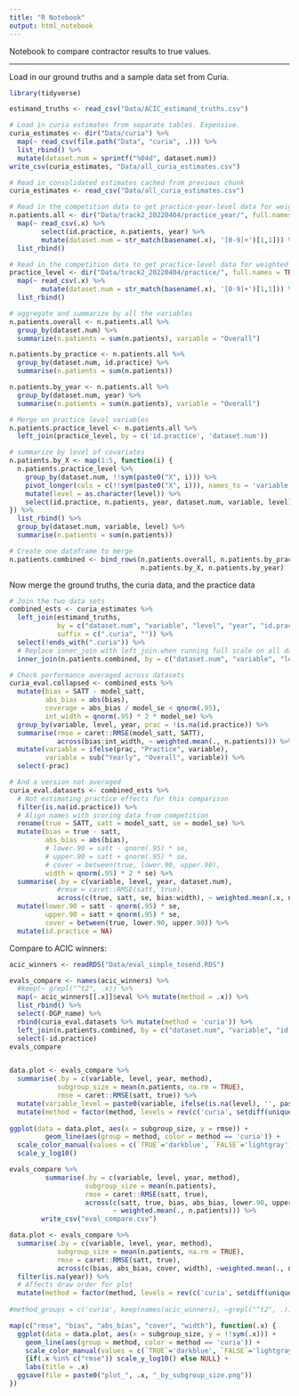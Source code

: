 ```yaml
---
title: "R Notebook"
output: html_notebook
---
```


Notebook to compare contractor results to true values.

---

Load in our ground truths and a sample data set from Curia.

```r
library(tidyverse)

estimand_truths <- read_csv("Data/ACIC_estimand_truths.csv")

```
```r
# Load in curia estimates from separate tables. Expensive.
curia_estimates <- dir("Data/curia") %>%
  map(~ read_csv(file.path("Data", "curia", .))) %>%
  list_rbind() %>%
  mutate(dataset.num = sprintf("%04d", dataset.num))
write_csv(curia_estimates, "Data/all_curia_estimates.csv")

```
```r
# Read in consolidated estimates cached from previous chunk
curia_estimates <- read_csv("Data/all_curia_estimates.csv")

```
```r
# Read in the competition data to get practice-year-level data for weighted means
n.patients.all <- dir("Data/track2_20220404/practice_year/", full.names = TRUE) %>% 
  map(~ read_csv(.x) %>% 
        select(id.practice, n.patients, year) %>% 
        mutate(dataset.num = str_match(basename(.x), '[0-9]+')[1,1])) %>% 
  list_rbind()
```
```r
# Read in the competition data to get practice-level data for weighted means
practice_level <- dir("Data/track2_20220404/practice/", full.names = TRUE) %>% 
  map(~ read_csv(.x) %>% 
        mutate(dataset.num = str_match(basename(.x), '[0-9]+')[1,1])) %>% 
  list_rbind()
```
```r
# aggregate and summarize by all the variables
n.patients.overall <- n.patients.all %>% 
  group_by(dataset.num) %>% 
  summarize(n.patients = sum(n.patients), variable = "Overall")

n.patients.by_practice <- n.patients.all %>% 
  group_by(dataset.num, id.practice) %>% 
  summarise(n.patients = sum(n.patients))

n.patients.by_year <- n.patients.all %>% 
  group_by(dataset.num, year) %>% 
  summarise(n.patients = sum(n.patients), variable = "Overall")

# Merge on practice level variables
n.patients.practice_level <- n.patients.all %>% 
  left_join(practice_level, by = c('id.practice', 'dataset.num'))

# summarize by level of covariates
n.patients.by_X <- map(1:5, function(i) {
  n.patients.practice_level %>% 
    group_by(dataset.num, !!sym(paste0("X", i))) %>% 
    pivot_longer(cols = c(!!sym(paste0("X", i))), names_to = 'variable', values_to = 'level') %>% 
    mutate(level = as.character(level)) %>% 
    select(id.practice, n.patients, year, dataset.num, variable, level)
}) %>% 
  list_rbind() %>% 
  group_by(dataset.num, variable, level) %>% 
  summarise(n.patients = sum(n.patients))

# Create one dataframe to merge
n.patients.combined <- bind_rows(n.patients.overall, n.patients.by_practice, 
                                 n.patients.by_X, n.patients.by_year)
```

Now merge the ground truths, the curia data, and the practice data

```r
# Join the two data sets
combined_ests <- curia_estimates %>% 
  left_join(estimand_truths, 
            by = c("dataset.num", "variable", "level", "year", "id.practice"),
            suffix = c(".curia", "")) %>% 
  select(!ends_with(".curia")) %>% 
  # Replace inner_join with left_join when running full scale on all dataset.num
  inner_join(n.patients.combined, by = c("dataset.num", "variable", "level", "year", "id.practice"))

```

```r
# Check performance averaged across datasets
curia_eval.collapsed <- combined_ests %>% 
  mutate(bias = SATT - model_satt,
         abs_bias = abs(bias),
         coverage = abs_bias / model_se < qnorm(.95),
         int_width = qnorm(.95) * 2 * model_se) %>%
  group_by(variable, level, year, prac = !is.na(id.practice)) %>% 
  summarise(rmse = caret::RMSE(model_satt, SATT), 
            across(bias:int_width, ~ weighted.mean(., n.patients))) %>% 
  mutate(variable = ifelse(prac, "Practice", variable),
         variable = sub("Yearly", "Overall", variable)) %>% 
  select(-prac)
```

```r
# And a version not averaged
curia_eval.datasets <- combined_ests %>% 
  # Not estimating practice effects for this comparison
  filter(is.na(id.practice)) %>% 
  # Align names with scoring data from competition
  rename(true = SATT, satt = model_satt, se = model_se) %>% 
  mutate(bias = true - satt,
         abs_bias = abs(bias),
         # lower.90 = satt - qnorm(.95) * se,
         # upper.90 = satt + qnorm(.95) * se,
         # cover = between(true, lower.90, upper.90),
         width = qnorm(.95) * 2 * se) %>% 
  summarise(.by = c(variable, level, year, dataset.num),
            #rmse = caret::RMSE(satt, true),
            across(c(true, satt, se, bias:width), ~ weighted.mean(.x, n.patients))) %>% 
  mutate(lower.90 = satt - qnorm(.95) * se,
         upper.90 = satt + qnorm(.95) * se,
         cover = between(true, lower.90, upper.90)) %>% 
  mutate(id.practice = NA)
```

Compare to ACIC winners:

```r
acic_winners <- readRDS("Data/eval_simple_tosend.RDS")
```
```r
evals_compare <- names(acic_winners) %>% 
  #keep(~ grepl("^t2", .x)) %>% 
  map(~ acic_winners[[.x]]$eval %>% mutate(method = .x)) %>%
  list_rbind() %>% 
  select(-DGP_name) %>% 
  rbind(curia_eval.datasets %>% mutate(method = 'curia')) %>% 
  left_join(n.patients.combined, by = c("dataset.num", "variable", "id.practice", "level", "year")) %>% 
  select(-id.practice)
evals_compare
```
```r

```

```r
data.plot <- evals_compare %>% 
  summarise(.by = c(variable, level, year, method),
            subgroup_size = mean(n.patients, na.rm = TRUE),
            rmse = caret::RMSE(satt, true)) %>% 
  mutate(variable_level = paste0(variable, ifelse(is.na(level), '', paste0('_', level)))) %>% 
  mutate(method = factor(method, levels = rev(c('curia', setdiff(unique(method), 'curia')))))
  
ggplot(data = data.plot, aes(x = subgroup_size, y = rmse)) + 
         geom_line(aes(group = method, color = method == 'curia')) +
  scale_color_manual(values = c(`TRUE`='darkblue', `FALSE`='lightgray')) +
  scale_y_log10()
```
```r
evals_compare %>% 
         summarise(.by = c(variable, level, year, method),
                   subgroup_size = mean(n.patients),
                   rmse = caret::RMSE(satt, true), 
                   across(c(satt, true, bias, abs_bias, lower.90, upper.90, cover, width),
                          ~ weighted.mean(., n.patients))) %>%
        write_csv("eval_compare.csv")
```

```r
data.plot <- evals_compare %>% 
  summarise(.by = c(variable, level, year, method),
            subgroup_size = mean(n.patients, na.rm = TRUE),
            rmse = caret::RMSE(satt, true), 
            across(c(bias, abs_bias, cover, width), ~weighted.mean(., n.patients))) %>% 
  filter(is.na(year)) %>% 
  # Affects draw order for plot
  mutate(method = factor(method, levels = rev(c('curia', setdiff(unique(method), 'curia')))))
  
#method_groups = c('curia', keep(names(acic_winners), ~grepl("^t2", .)))

map(c("rmse", "bias", "abs_bias", "cover", "width"), function(.x) {
  ggplot(data = data.plot, aes(x = subgroup_size, y = !!sym(.x))) + 
    geom_line(aes(group = method, color = method == 'curia')) +
    scale_color_manual(values = c(`TRUE`='darkblue', `FALSE`='lightgray')) +
    {if(.x %in% c("rmse")) scale_y_log10() else NULL} + 
    labs(title = .x)
  ggsave(file = paste0("plot_", .x, "_by_subgroup_size.png"))
})

```

